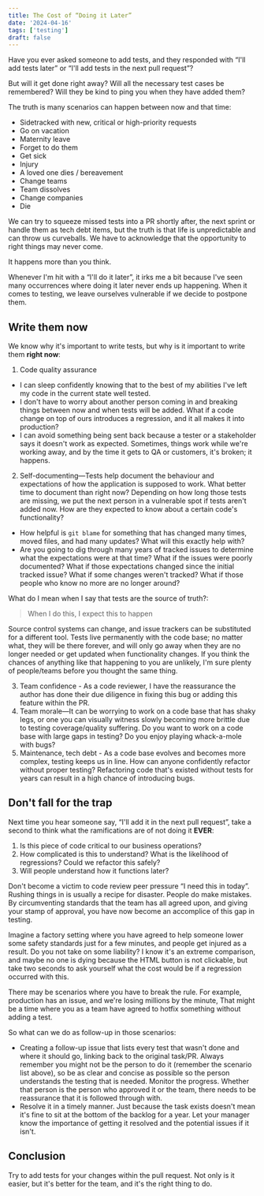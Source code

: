 ```yaml
---
title: The Cost of “Doing it Later”
date: '2024-04-16'
tags: ['testing']
draft: false
---
```


Have you ever asked someone to add tests, and they responded with “I'll add tests later” or “I'll add tests in the next pull request”?

But will it get done right away? Will all the necessary test cases be remembered? Will they be kind to ping you when they have added them?

The truth is many scenarios can happen between now and that time:

- Sidetracked with new, critical or high-priority requests
- Go on vacation
- Maternity leave
- Forget to do them
- Get sick
- Injury
- A loved one dies / bereavement
- Change teams
- Team dissolves
- Change companies
- Die

We can try to squeeze missed tests into a PR shortly after, the next sprint or handle them as tech debt items, but the truth is that life is unpredictable and can throw us curveballs.
We have to acknowledge that the opportunity to right things may never come.

It happens more than you think.

Whenever I'm hit with a “I'll do it later”, it irks me a bit because I've seen many occurrences where doing it later never ends up happening.
When it comes to testing, we leave ourselves vulnerable if we decide to postpone them.

## Write them now

We know why it's important to write tests, but why is it important to write them **right now**:

1. Code quality assurance
 - I can sleep confidently knowing that to the best of my abilities I've left my code in the current state well tested.
 - I don't have to worry about another person coming in and breaking things between now and when tests will be added. What if a code change on top of ours introduces a regression, and it all makes it into production?
 - I can avoid something being sent back because a tester or a stakeholder says it doesn't work as expected. Sometimes, things work while we're working away, and by the time it gets to QA or customers, it's broken; it happens.

2. Self-documenting—Tests help document the behaviour and expectations of how the application is supposed to work. What better time to document than right now?
Depending on how long those tests are missing, we put the next person in a vulnerable spot if tests aren't added now. How are they expected to know about a certain code's functionality?
 - How helpful is `git blame` for something that has changed many times, moved files, and had many updates? What will this exactly help with?
 - Are you going to dig through many years of tracked issues to determine what the expectations were at that time? What if the issues were poorly documented? What if those expectations changed since the initial tracked issue? What if some changes weren't tracked? What if those people who know no more are no longer around?

What do I mean when I say that tests are the source of truth?:

> When I do this, I expect this to happen

Source control systems can change, and issue trackers can be substituted for a different tool. Tests live permanently with the code base; no matter what, they will be there forever, and
will only go away when they are no longer needed or get updated when functionality changes.
If you think the chances of anything like that happening to you are unlikely, I'm sure plenty of people/teams before you thought the same thing.

3. Team confidence - As a code reviewer, I have the reassurance the author has done their due diligence in fixing this bug or adding this feature within the PR.
4. Team morale—It can be worrying to work on a code base that has shaky legs, or one you can visually witness slowly becoming more brittle due to testing coverage/quality suffering. Do you want to work on a code base with large gaps in testing? Do you enjoy playing whack-a-mole with bugs?
5. Maintenance, tech debt - As a code base evolves and becomes more complex, testing keeps us in line. How can anyone confidently refactor without proper testing? Refactoring code that's existed without tests for years can result in a high chance of introducing bugs.

## Don't fall for the trap

Next time you hear someone say, “I'll add it in the next pull request”, take a second to think what the ramifications are of not doing it **EVER**:
1. Is this piece of code critical to our business operations?
2. How complicated is this to understand? What is the likelihood of regressions? Could we refactor this safely?
3. Will people understand how it functions later?

Don't become a victim to code review peer pressure “I need this in today”. Rushing things in is usually a recipe for disaster.
People do make mistakes. By circumventing standards that the team has all agreed upon,
and giving your stamp of approval, you have now become an accomplice of this gap in testing.

Imagine a factory setting where you have agreed to help someone lower some safety standards just for a few minutes, and people get injured as a result.
Do you not take on some liability? I know it's an extreme comparison, and maybe no one is dying because the HTML button is not clickable, but take two seconds to ask yourself what the cost would be if a regression occurred with this.

There may be scenarios where you have to break the rule. For example, production has an issue, and we're losing millions by the minute,
That might be a time where you as a team have agreed to hotfix something without adding a test.

So what can we do as follow-up in those scenarios:

- Creating a follow-up issue that lists every test that wasn't done and where it should go, linking back to the original task/PR. Always remember you might not be the person to do it (remember the scenario list above), so be as clear and concise as possible so the person understands the testing that is needed.
Monitor the progress. Whether that person is the person who approved it or the team, there needs to be reassurance that it is followed through with.
- Resolve it in a timely manner. Just because the task exists doesn't mean it's fine to sit at the bottom of the backlog for a year. Let your manager know
the importance of getting it resolved and the potential issues if it isn't.

## Conclusion

Try to add tests for your changes within the pull request. Not only is it easier, but it's better for the team, and it's the right thing to do.
